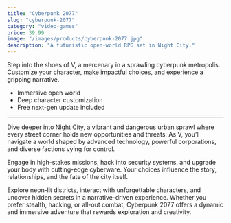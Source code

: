 ```yaml
---
title: "Cyberpunk 2077"
slug: "cyberpunk-2077"
category: "video-games"
price: 39.99
image: "/images/products/cyberpunk-2077.jpg"
description: "A futuristic open-world RPG set in Night City."
---
```


Step into the shoes of V, a mercenary in a sprawling cyberpunk metropolis. Customize your character, make impactful choices, and experience a gripping narrative.

- Immersive open world
- Deep character customization
- Free next-gen update included

---

Dive deeper into Night City, a vibrant and dangerous urban sprawl where every street corner holds new opportunities and threats. As V, you’ll navigate a world shaped by advanced technology, powerful corporations, and diverse factions vying for control.

Engage in high-stakes missions, hack into security systems, and upgrade your body with cutting-edge cyberware. Your choices influence the story, relationships, and the fate of the city itself.

Explore neon-lit districts, interact with unforgettable characters, and uncover hidden secrets in a narrative-driven experience. Whether you prefer stealth, hacking, or all-out combat, Cyberpunk 2077 offers a dynamic and immersive adventure that rewards exploration and creativity.
